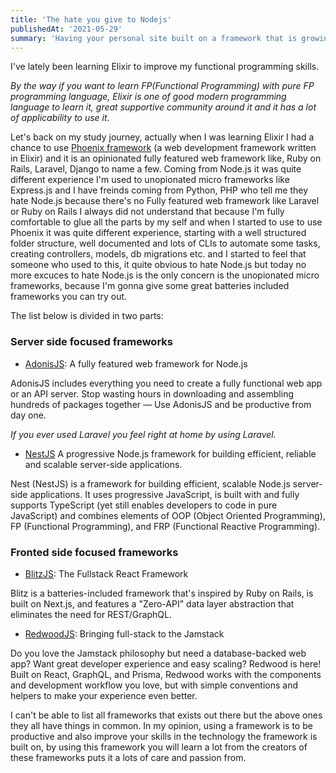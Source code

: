 ```yaml
---
title: 'The hate you give to Nodejs'
publishedAt: '2021-05-29'
summary: 'Having your personal site built on a framework that is growing at a rapid pace like Next.js, comes with a cost...'
---
```


I've lately been learning Elixir to improve my functional programming skills.

_By the way if you want to learn FP(Functional Programming) with pure FP programming language, Elixir is one of good modern programming language to learn it, great supportive community around it and it has a lot of applicability to use it_.

Let's back on my study journey, actually when I was learning Elixir I had a chance to use [Phoenix framework](https://www.phoenixframework.org/) (a web development framework written in Elixir) and it is an opinionated fully featured web framework like, Ruby on Rails, Laravel, Django to name a few. Coming from Node.js it was quite different experience I'm used to unopionated micro frameworks like Express.js and I have freinds coming from Python, PHP who tell me they hate Node.js because there's no Fully featured web framework like Laravel or Ruby on Rails I always did not understand that because I'm fully comfortable to glue all the parts by my self and when I started to use to use Phoenix it was quite different experience, starting with a well structured folder structure, well documented and lots of CLIs to automate some tasks, creating controllers, models, db migrations etc. and I started to feel that someone who used to this, it quite obvious to hate Node.js but today no more excuces to hate Node.js is the only concern is the unopionated micro frameworks, because I'm gonna give some great batteries included frameworks you can try out.

The list below is divided in two parts:

### Server side focused frameworks

-   [AdonisJS](https://adonisjs.com/): A fully featured web framework for Node.js

AdonisJS includes everything you need to create a fully functional web app or an API server. Stop wasting hours in downloading and assembling hundreds of packages together — Use AdonisJS and be productive from day one.

_If you ever used Laravel you feel right at home by using Laravel._

-   [NestJS](https://nestjs.com/) A progressive Node.js framework for building efficient, reliable and scalable server-side applications.

Nest (NestJS) is a framework for building efficient, scalable Node.js server-side applications. It uses progressive JavaScript, is built with and fully supports TypeScript (yet still enables developers to code in pure JavaScript) and combines elements of OOP (Object Oriented Programming), FP (Functional Programming), and FRP (Functional Reactive Programming).

### Fronted side focused frameworks

-   [BlitzJS](https://blitzjs.com/): The Fullstack React Framework

Blitz is a batteries-included framework that's inspired by Ruby on Rails, is built on Next.js, and features a "Zero-API" data layer abstraction that eliminates the need for REST/GraphQL.

-   [RedwoodJS](https://redwoodjs.com/): Bringing full-stack to the Jamstack

Do you love the Jamstack philosophy but need a database-backed web app? Want great developer experience and easy scaling? Redwood is here! Built on React, GraphQL, and Prisma, Redwood works with the components and development workflow you love, but with simple conventions and helpers to make your experience even better.

I can't be able to list all frameworks that exists out there but the above ones they all have things in common. In my opinion, using a framework is to be productive and also improve your skills in the technology the framework is built on, by using this framework you will learn a lot from the creators of these frameworks puts it a lots of care and passion from.
